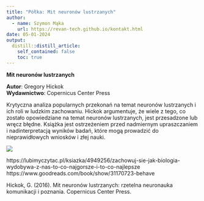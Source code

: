 ```yaml
---
title: "Półka: Mit neuronów lustrzanych"
author:
  - name: Szymon Mąka
    url: https://revan-tech.github.io/kontakt.html
date: 05-01-2024
output:
  distill::distill_article:
    self_contained: false
    toc: true
---
```


**Mit neuronów lustrzanych**<br>

**Autor**: Gregory Hickok<br>
**Wydawnictwo**: Copernicus Center Press<br>

Krytyczna analiza popularnych przekonań na temat neuronów lustrzanych i ich roli w ludzkim zachowaniu. Hickok argumentuje, że wiele z tego, co zostało opowiedziane na temat neuronów lustrzanych, jest przesadzone lub wręcz błędne. Książka  jest ostrzeżeniem przed nadmiernym upraszczaniem i nadinterpretacją wyników badań, które mogą prowadzić do nieprawidłowych wniosków i złej nauki.<br>

<img src="mit.png">

https://lubimyczytac.pl/ksiazka/4949256/zachowuj-sie-jak-biologia-wydobywa-z-nas-to-co-najgorsze-i-to-co-najlepsze <br>
https://www.goodreads.com/book/show/31170723-behave<br>

Hickok, G. (2016). Mit neuronów lustrzanych: rzetelna neuronauka komunikacji i poznania. Copernicus Center Press.

